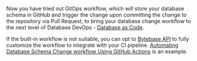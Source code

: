 Now you have tried out GitOps workflow, which will store your database schema in GitHub and trigger the change upon committing the change to the repository via Pull Request, to bring your database change workflow to the next level of Database DevOps - [Database as Code](https://www.bytebase.com/blog/database-as-code).

If the built-in workflow is not suitable, you can opt to [Bytebase API](/integrations/api/overview) to fully customize the workflow to integrate with your CI pipeline. [Automating Database Schema Change workflow Using GitHub Actions](/tutorials/github-ci/) is an example.